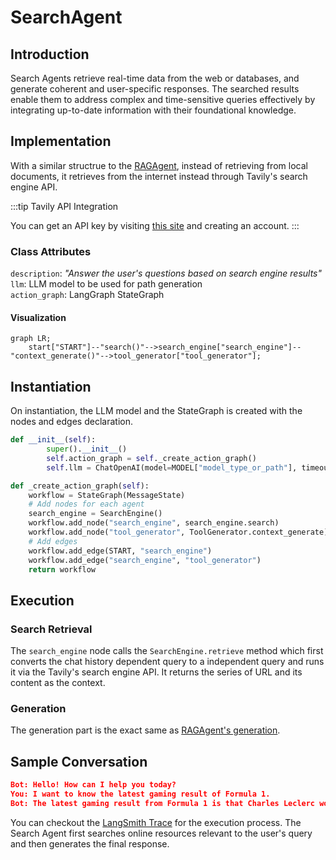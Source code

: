 # SearchAgent

## Introduction

Search Agents retrieve real-time data from the web or databases, and generate coherent and user-specific responses. The searched results enable them to address complex and time-sensitive queries effectively by integrating up-to-date information with their foundational knowledge.


## Implementation
With a similar structrue to the [RAGAgent](./RAGAgent.mdx), instead of retrieving from local documents, it retrieves from the internet instead through Tavily's search engine API.

:::tip  Tavily API Integration 

You can get an API key by visiting [this site](https://python.langchain.com/docs/integrations/tools/tavily_search/#:~:text=key%20by%20visiting-,this%20site,-and%20creating%20an) and creating an account.
:::

### Class Attributes
`description`: *"Answer the user's questions based on search engine results"*\
`llm`: LLM model to be used for path generation\
`action_graph`: LangGraph StateGraph

#### Visualization
```mermaid
graph LR;
    start["START"]--"search()"-->search_engine["search_engine"]--"context_generate()"-->tool_generator["tool_generator"];
```
## Instantiation
On instantiation, the LLM model and the StateGraph is created with the nodes and edges declaration.

```py
def __init__(self):
        super().__init__()
        self.action_graph = self._create_action_graph()
        self.llm = ChatOpenAI(model=MODEL["model_type_or_path"], timeout=30000)

def _create_action_graph(self):
    workflow = StateGraph(MessageState)
    # Add nodes for each agent
    search_engine = SearchEngine()
    workflow.add_node("search_engine", search_engine.search)
    workflow.add_node("tool_generator", ToolGenerator.context_generate)
    # Add edges
    workflow.add_edge(START, "search_engine")
    workflow.add_edge("search_engine", "tool_generator")
    return workflow
```

## Execution
### Search Retrieval 

The `search_engine` node calls the `SearchEngine.retrieve` method which first converts the chat history dependent query to a independent query and runs it via the Tavily's search engine API. It returns the series of URL and its content as the context.

### Generation
The generation part is the exact same as [RAGAgent's generation](./RAGAgent.mdx#generation).


## Sample Conversation

```json title="searchagent_function_sample.json"
Bot: Hello! How can I help you today?
You: I want to know the latest gaming result of Formula 1.
Bot: The latest gaming result from Formula 1 is that Charles Leclerc won the United States Grand Prix, with Ferrari achieving a one-two finish. Max Verstappen finished behind the Ferrari drivers.
```

You can checkout the [LangSmith Trace](https://smith.langchain.com/public/f55696d8-310d-4060-a90c-d6fae0b6a254/r) for the execution process. The Search Agent first searches online resources relevant to the user's query and then generates the final response.

